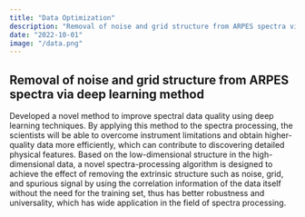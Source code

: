 ```yaml
---
title: "Data Optimization"
description: "Removal of noise and grid structure from ARPES spectra via deep learning method"
date: "2022-10-01"
image: "/data.png"
---
```


## Removal of noise and grid structure from ARPES spectra via deep learning method

Developed a novel method to improve spectral data quality using deep learning techniques. By applying this method to the spectra processing, the scientists will be able to overcome instrument limitations and obtain higher-quality data more efficiently, which can contribute to discovering detailed physical features. Based on the low-dimensional structure in the high-dimensional data, a novel spectra-processing algorithm is designed to achieve the effect of removing the extrinsic structure such as noise, grid, and spurious signal by using the correlation information of the data itself without the need for the training set, thus has better robustness and universality, which has wide application in the field of spectra processing.

